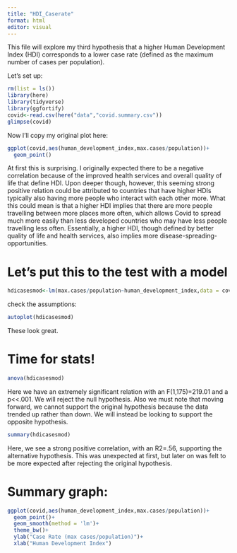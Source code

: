 ```yaml
---
title: "HDI_Caserate"
format: html
editor: visual
---
```


This file will explore my third hypothesis that a higher Human Development Index (HDI) corresponds to a lower case rate (defined as the maximum number of cases per population).

Let's set up:

```r
rm(list = ls())
library(here)
library(tidyverse)
library(ggfortify)
covid<-read.csv(here("data","covid.summary.csv"))
glimpse(covid)
```

Now I'll copy my original plot here:

```r
ggplot(covid,aes(human_development_index,max.cases/population))+
  geom_point()
```

At first this is surprising. I originally expected there to be a negative correlation because of the improved health services and overall quality of life that define HDI. Upon deeper though, however, this seeming strong positive relation could be attributed to countries that have higher HDIs typically also having more people who interact with each other more. What this could mean is that a higher HDI implies that there are more people travelling between more places more often, which allows Covid to spread much more easily than less developed countries who may have less people travelling less often. Essentially, a higher HDI, though defined by better quality of life and health services, also implies more disease-spreading-opportunities.

# Let's put this to the test with a model

```r
hdicasesmod<-lm(max.cases/population~human_development_index,data = covid)
```

check the assumptions:

```r
autoplot(hdicasesmod)
```

These look great.

# Time for stats!

```r
anova(hdicasesmod)
```

Here we have an extremely significant relation with an F(1,175)=219.01 and a p\<\<.001. We will reject the null hypothesis. Also we must note that moving forward, we cannot support the original hypothesis because the data trended up rather than down. We will instead be looking to support the opposite hypothesis.

```r
summary(hdicasesmod)
```

Here, we see a strong positive correlation, with an R2=.56, supporting the alternative hypothesis. This was unexpected at first, but later on was felt to be more expected after rejecting the original hypothesis.

# Summary graph:

```r
ggplot(covid,aes(human_development_index,max.cases/population))+
  geom_point()+
  geom_smooth(method = 'lm')+
  theme_bw()+
  ylab("Case Rate (max cases/population)")+
  xlab("Human Development Index")
```
